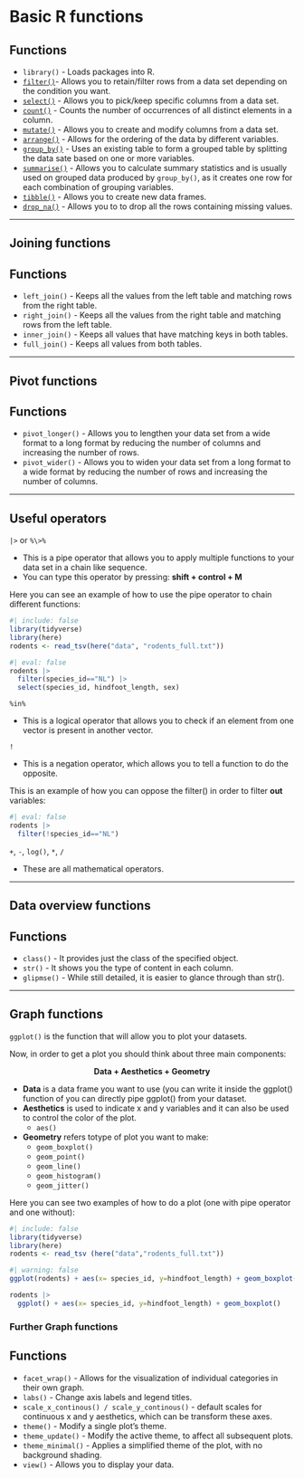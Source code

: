# Basic R functions

::: callout-note
## Functions

-   `library()` - Loads packages into R.
-   [`filter()`](basic_functions_extended.qmd){#Filter}- Allows you to retain/filter rows from a data set depending on the condition you want.
-   [`select()`](basic_functions_extended.qmd){#Select} - Allows you to pick/keep specific columns from a data set.
-   [`count()`](basic_functions_extended.qmd){#count} - Counts the number of occurrences of all distinct elements in a column.
-   [`mutate()`](basic_functions_extended.qmd){#Mutate} - Allows you to create and modify columns from a data set.
-   [`arrange()`](basic_functions_extended.qmd){#Arrange} - Allows for the ordering of the data by different variables.
-   [`group_by()`](basic_functions_extended.qmd){#Group_by} - Uses an existing table to form a grouped table by splitting the data sate based on one or more variables.
-   [`summarise()`](basic_functions_extended.qmd){#Summarise} - Allows you to calculate summary statistics and is usually used on grouped data produced by `group_by()`, as it creates one row for each combination of grouping variables.
-   [`tibble()`](basic_functions_extended.qmd){#Tibble} - Allows you to create new data frames.
-   [`drop_na()`](basic_functions_extended.qmd){#Drop_na} - Allows you to to drop all the rows containing missing values.
:::

------------------------------------------------------------------------

## Joining functions

::: callout-note
## Functions

-   `left_join()` - Keeps all the values from the left table and matching rows from the right table.
-   `right_join()` - Keeps all the values from the right table and matching rows from the left table.
-   `inner_join()` - Keeps all values that have matching keys in both tables.
-   `full_join()` - Keeps all values from both tables.
:::

------------------------------------------------------------------------

## Pivot functions

::: callout-note
## Functions

-   `pivot_longer()` - Allows you to lengthen your data set from a wide format to a long format by reducing the number of columns and increasing the number of rows.
-   `pivot_wider()` - Allows you to widen your data set from a long format to a wide format by reducing the number of rows and increasing the number of columns.
:::

------------------------------------------------------------------------

## Useful operators

`|>` or `%\>%`

::: callout
-   This is a pipe operator that allows you to apply multiple functions to your data set in a chain like sequence.
-   You can type this operator by pressing: **shift + control + M**
:::

Here you can see an example of how to use the pipe operator to chain different functions:

```r
#| include: false  
library(tidyverse)
library(here)
rodents <- read_tsv(here("data", "rodents_full.txt"))
```

```r
#| eval: false
rodents |> 
  filter(species_id=="NL") |> 
  select(species_id, hindfoot_length, sex)
```

`%in%`

::: callout
-   This is a logical operator that allows you to check if an element from one vector is present in another vector.
:::

`!`

::: callout
-   This is a negation operator, which allows you to tell a function to do the opposite.
:::

This is an example of how you can oppose the filter() in order to filter **out** variables:

```r
#| eval: false
rodents |> 
  filter(!species_id=="NL")
```

`+`, `-`, `log()`, `*`, `/`

::: callout
-   These are all mathematical operators.
:::

------------------------------------------------------------------------

## Data overview functions

::: callout-note
## Functions

-   `class()` - It provides just the class of the specified object.
-   `str()` - It shows you the type of content in each column.
-   `glipmse()` - While still detailed, it is easier to glance through than str().
:::

------------------------------------------------------------------------

## Graph functions

`ggplot()` is the function that will allow you to plot your datasets.

Now, in order to get a plot you should think about three main components:

::: {style="text-align: center;"}
**Data + Aesthetics + Geometry**</span>
:::

::: callout
-   **Data** is a data frame you want to use (you can write it inside the ggplot() function of you can directly pipe ggplot() from your dataset.
-   **Aesthetics** is used to indicate x and y variables and it can also be used to control the color of the plot.
    -   `aes()`
-   **Geometry** refers totype of plot you want to make:
    -   `geom_boxplot()`
    -   `geom_point()`
    -   `geom_line()`
    -   `geom_histogram()`
    -   `geom_jitter()`
:::

Here you can see two examples of how to do a plot (one with pipe operator and one without):

```r
#| include: false  
library(tidyverse)
library(here) 
rodents <- read_tsv (here("data","rodents_full.txt"))
```

```r
#| warning: false
ggplot(rodents) + aes(x= species_id, y=hindfoot_length) + geom_boxplot()

rodents |> 
  ggplot() + aes(x= species_id, y=hindfoot_length) + geom_boxplot()
```

### Further Graph functions

::: callout-note
## Functions

-   `facet_wrap()` - Allows for the visualization of individual categories in their own graph.
-   `labs()` - Change axis labels and legend titles.
-   `scale_x_continous() / scale_y_continous()` - default scales for continuous x and y aesthetics, which can be transform these axes.
-   `theme()` - Modify a single plot's theme.
-   `theme_update()` - Modify the active theme, to affect all subsequent plots.
-   `theme_minimal()` - Applies a simplified theme of the plot, with no background shading.
-   `view()` - Allows you to display your data.
:::
